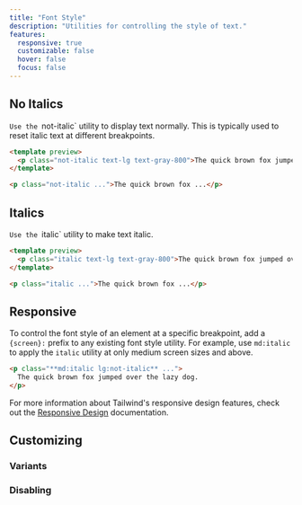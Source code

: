```yaml
---
title: "Font Style"
description: "Utilities for controlling the style of text."
features:
  responsive: true
  customizable: false
  hover: false
  focus: false
---
```




## No Italics

 `Use the `not-italic` utility to display text normally. This is typically used to reset italic text at different breakpoints.

```html
<template preview>
  <p class="not-italic text-lg text-gray-800">The quick brown fox jumped over the lazy dog.</p>
</template>

<p class="not-italic ...">The quick brown fox ...</p>
```

## Italics

 `Use the `italic` utility to make text italic.

```html
<template preview>
  <p class="italic text-lg text-gray-800">The quick brown fox jumped over the lazy dog.</p>
</template>

<p class="italic ...">The quick brown fox ...</p>
```

## Responsive

To control the font style of an element at a specific breakpoint, add a `{screen}:` prefix to any existing font style utility. For example, use `md:italic` to apply the `italic` utility at only medium screen sizes and above.

```html
<p class="**md:italic lg:not-italic** ...">
  The quick brown fox jumped over the lazy dog.
</p>
```

For more information about Tailwind's responsive design features, check out the [Responsive Design](/docs/responsive-design) documentation.

## Customizing

### Variants

<Variants plugin="fontStyle" />

### Disabling

<Disabling plugin="fontStyle" />

